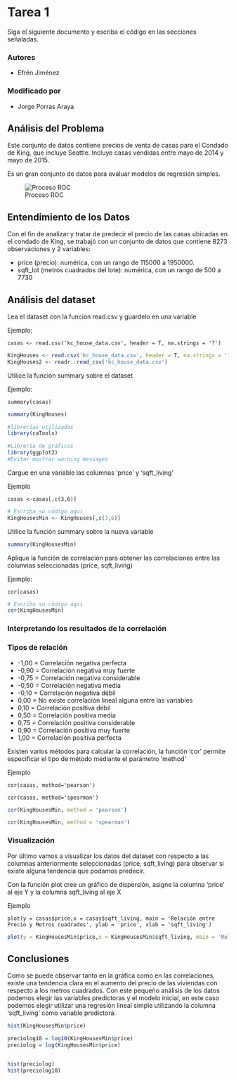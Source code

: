 
# Tarea 1

Siga el siguiente documento y escriba el código en las secciones señaladas.

### Autores
   * Efrén Jiménez

### Modificado por
   * Jorge Porras Araya


## Análisis del Problema
Este conjunto de datos contiene precios de venta de casas para el Condado de King, que incluye Seattle. Incluye casas vendidas entre mayo de 2014 y mayo de 2015.

Es un gran conjunto de datos para evaluar modelos de regresión simples. 

![Proceso ROC](img/dataset-cover.jpg)

## Entendimiento de los Datos

Con el fin de analizar y tratar de predecir el precio de las casas ubicadas en el condado de King, se trabajó con un conjunto de datos que contiene 8273 observaciones y 2 variables:

- price (precio): numérica, con un rango de 115000 a 1950000.
- sqft_lot (metros cuadrados del lote): numérica, con un rango de 500 a 7730

## Análisis del dataset

Lea el dataset con la función read.csv y guardelo en una variable

Ejemplo:

`casas <- read.csv('kc_house_data.csv', header = T, na.strings = '?')`

```r
KingHouses <- read.csv('kc_house_data.csv', header = T, na.strings = '?')
KingHouses2 <- readr::read_csv('kc_house_data.csv')

```

Utilice la función summary sobre el dataset

Ejemplo:

`summary(casas)`

```r
summary(KingHouses)

```

```r
#librerías utilizadas
library(caTools)

#Librería de gráficos
library(ggplot2)
#Evitar mostrar warning messages

```

Cargue en una variable las columnas 'price' y 'sqft_living'

Ejemplo

`casas <-casas[,c(3,6)]`

```r
# Escriba su código aqui
KingHousesMin <- KingHouses[,c(3,6)]

```

Utilice la función summary sobre la nueva variable

```r
summary(KingHousesMin)
```

Aplique la función de correlación para obtener las correlaciones entre las columnas seleccionadas (price, sqft_living)

Ejemplo:

`cor(casas)`

```r
# Escriba su código aqui
cor(KingHousesMin)
```

### Interpretando los resultados de la correlación

### Tipos de relación
- -1,00 = Correlación negativa perfecta
- -0,90 = Correlación negativa muy fuerte
- -0,75 = Correlación negativa considerable
- -0,50 = Correlación negativa media
- -0,10 = Correlación negativa débil
- 0,00  = No existe correlación lineal alguna entre las variables
- 0,10  = Correlación positiva débil
- 0,50  = Correlación positiva media
- 0,75 = Correlación positiva considerable
- 0,90  = Correlación positiva muy fuerte
- 1,00  = Correlación positiva perfecta

Existen varios métodos para calcular la correlación, la función 'cor' permite especificar el tipo de método mediante el parámetro 'method'

Ejemplo

`cor(casas, method='pearson')`

`cor(casas, method='spearman')`

```r
cor(KingHousesMin, method = 'pearson')
```

```r
cor(KingHousesMin, method = 'spearman')

```

### Visualización

Por último vamos a visualizar los datos del dataset con respecto a las columnas anteriormente seleccionadas (price, sqft_living) para observar si existe alguna tendencia que podamos predecir.

Con la función plot cree un gráfico de dispersión, asigne la columna 'price' al eje Y y la columna sqft_living al eje X

Ejemplo

`plot(y = casas$price,x = casas$sqft_living, main = 'Relación entre Precio y Metros cuadrados', ylab = 'price', xlab = 'sqft_living')`

```r
plot(y = KingHousesMin$price,x = KingHousesMin$sqft_living, main = 'Relación entre Precio y Area', ylab = 'precio', xlab = 'Area (sqft)')

```

## Conclusiones

Como se puede observar tanto en la gráfica como en las correlaciones, existe una tendencia clara en el aumento del precio de las viviendas con respecto a los metros cuadrados. Con este pequeño análisis de los datos podemos elegir las variables predictoras y el modelo inicial, en este caso podemos elegir utilizar una regresión lineal simple utilizando la columna 'sqft_living' como variable predictora.

```r

hist(KingHousesMin$price)

preciolog10 = log10(KingHousesMin$price)
preciolog = log(KingHousesMin$price)


hist(preciolog)
hist(preciolog10)


```

